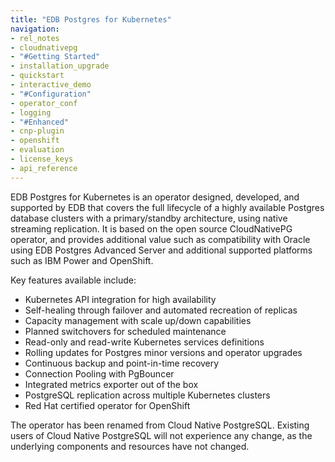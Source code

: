 ```yaml
---
title: "EDB Postgres for Kubernetes"
navigation:
- rel_notes
- cloudnativepg
- "#Getting Started"
- installation_upgrade
- quickstart
- interactive_demo
- "#Configuration"
- operator_conf
- logging
- "#Enhanced"
- cnp-plugin
- openshift
- evaluation
- license_keys
- api_reference
---
```


EDB Postgres for Kubernetes is an operator designed, developed, and supported by EDB that covers the full lifecycle of a highly available Postgres database clusters with a primary/standby architecture, using native streaming replication. It is based on the open source CloudNativePG operator, and provides additional value such as compatibility with Oracle using EDB Postgres Advanced Server and additional supported platforms such as IBM Power and OpenShift. 

Key features available include:
- Kubernetes API integration for high availability
- Self-healing through failover and automated recreation of replicas
- Capacity management with scale up/down capabilities
- Planned switchovers for scheduled maintenance
- Read-only and read-write Kubernetes services definitions
- Rolling updates for Postgres minor versions and operator upgrades
- Continuous backup and point-in-time recovery
- Connection Pooling with PgBouncer
- Integrated metrics exporter out of the box
- PostgreSQL replication across multiple Kubernetes clusters
- Red Hat certified operator for OpenShift

The operator has been renamed from Cloud Native PostgreSQL. Existing users of Cloud Native PostgreSQL will not experience any change, as the underlying components and resources have not changed. 
